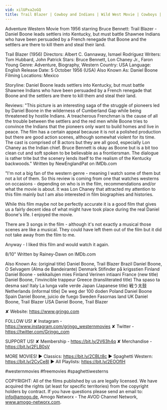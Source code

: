 ```yaml
---
vid: xilUPxa2oGQ
title: Trail Blazer | Cowboy and Indians | Wild West Movie | Cowboys | Free Western | English
---
```


Adventure Western Movie from 1956 starring Bruce Bennett: Trail Blazer - Daniel Boone leads settlers into Kentucky, but must battle Shawnee Indians who have been persuaded by a French renegade that Boone and the settlers are there to kill them and steal their land.

Trail Blazer (1956)
Directors: Albert C. Gannaway, Ismael Rodríguez
Writers: Tom Hubbard, John Patrick 
Stars: Bruce Bennett, Lon Chaney Jr., Faron Young
Genre: Adventure, Biography, Western
Country: USA
Language: English
Release Date: 5 October 1956 (USA) 
Also Known As: Daniel Boone 
Filming Locations: Mexico

Storyline:
Daniel Boone leads settlers into Kentucky, but must battle Shawnee Indians who have been persuaded by a French renegade that Boone and the settlers are there to kill them and steal their land.

Reviews:
"This picture is an interesting saga of the struggle of pioneers led by Daniel Boone in the wilderness of Cumberland Gap while being threatened by hostile Indians. A treacherous Frenchman is the cause of all the trouble between the settlers and the red men while Boone tries to convince the Indians that the pioneers only want to build homes and live in peace. The film has a certain appeal because it is not a polished production but there are good action scenes, although somewhat violent for its time. The cast is comprised of B actors but they are all good, especially Lon Chaney as the Indian chief. Bruce Bennett is okay as Boone but is a bit too clean cut and soft spoken to be believable as a frontiersman. The dialogue is rather trite but the scenery lends itself to the realism of the Kentucky backwoods." Written by NewEnglandPat on IMDb.com 

"I'm not a big fan of the western genre - meaning I watch some of them but not a lot of them. So this review is coming from one that watches westerns on occasions - depending on who is in the film, recommendations and/or what the movie is about. It was Lon Chaney that attracted my attention to this film mainly but I am also interested in film biographies and histories.

While this film maybe not be perfectly accurate it is a good film that gives us a fairly decent idea of what might have took place during the real Daniel Boone's life. I enjoyed the movie.

There are 3 songs in the film - although it's not exactly a musical those scenes are like a musical. They could have left them out of the film but it did not take away from the film to me.

Anyway - I liked this film and would watch it again.

8/10" Written by Rainey-Dawn on IMDb.com 

Also Known As:
(original title) Daniel Boone, Trail Blazer
Brazil Daniel Boone, O Selvagem (Alma de Bandeirante)
Denmark Stifinder på krigsstien
Finland Daniel Boone - seikkailujen mies
Finland Verinen intiaani
France (new title) Daniel Boone, l'invincible trappeur
Greece (transliterated title) Tha spaso ta desma sas!
Italy La lunga valle verde
Japan (Japanese title) 戦う太鼓
Netherlands (informal title) De weg der 100 doden
Poland Daniel Boone
Spain Daniel Boone, juicio de fuego
Sweden Fasornas land
UK Daniel Boone, Trail Blazer
USA Daniel Boone, Trail Blazer

✘ Website: https://www.grjngo.com

FOLLOW US!
✘ Instagram - https://www.instagram.com/grjngo_westernmovies
✘ Twitter - https://twitter.com/Grjngo_com

SUPPORT US!
✘ Membership - https://bit.ly/2V63h4q
✘ Merchandise - https://bit.ly/2FLB0sV

MORE MOVIES! 
► Classics: https://bit.ly/2CBLt8c 
► Spaghetti Western: https://bit.ly/2CyCe8I 
► All Playlists: https://bit.ly/2EOOfIH 

#westernmovies #freemovies #spaghettiwesterns

COPYRIGHT: All of the films published by us are legally licensed. We have acquired the rights (at least for specific territories) from the copyright holders by contract. If you have questions please send an email to: info@amogo.de, Amogo Networx - The AVOD Channel Network, www.amogo-networx.com.
